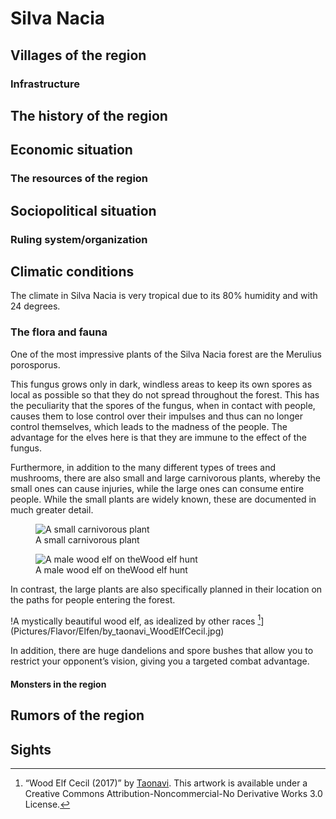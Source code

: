 # Silva Nacia {#RegionSilvaNacia}


## Villages of the region

### Infrastructure

## The history of the region

## Economic situation

### The resources of the region

## Sociopolitical situation

### Ruling system/organization

## Climatic conditions

The climate in Silva Nacia is very tropical due to its 80% humidity and with 24 degrees.

### The flora and fauna {#SilvaNaciaForest}

One of the most impressive plants of the Silva Nacia forest are the Merulius porosporus.


This fungus grows only in dark, windless areas to keep its own spores as local as possible so that they do not spread throughout the forest. This has the peculiarity that the spores of the fungus, when in contact with people, causes them to lose control over their impulses and thus can no longer control themselves, which leads to the madness of the people. The advantage for the elves here is that they are immune to the effect of the fungus.


Furthermore, in addition to the many different types of trees and mushrooms, there are also small and large carnivorous plants, whereby the small ones can cause injuries, while the large ones can consume entire people. While the small plants are widely known, these are documented in much greater detail.

![A small carnivorous plant](Pictures\\Flavor\\Placeholder\\ Wood ElvesCarnivorousPlants.jpg)

![A male wood elf on theWood elf hunt](Pictures\Flavor\Placeholder\Flesh plantSmall.jpg)

In contrast, the large plants are also specifically planned in their location on the paths for people entering the forest.

!A mystically beautiful wood elf, as idealized by other races [^TaonaviWoodElfCecil]](Pictures/Flavor/Elfen/by_taonavi_WoodElfCecil.jpg)




In addition, there are huge dandelions and spore bushes that allow you to restrict your opponent's vision, giving you a targeted combat advantage.


#### Monsters in the region

## Rumors of the region

## Sights



[^TaonaviWoodElfCecil]: "Wood Elf Cecil (2017)" by [Taonavi](https://www.deviantart.com/taonavi/art/Wood-Elf-Ecil-2017-717009982). This artwork is available under a Creative Commons Attribution-Noncommercial-No Derivative Works 3.0 License.

